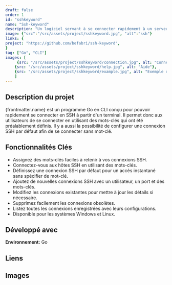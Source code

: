 ```yaml
---
draft: false
order: 1
id: "sshkeyword"
name: "Ssh-keyword"
description: "Un logiciel servant à se connecter rapidement à un serveur SSH à l'aide de mots-clés depuis un terminal."
image: {"src":"/src/assets/project/sshkeyword.jpg", "alt":"ssh"}
links: {
project: "https://github.com/befabri/ssh-keyword",
}
tag: ["Go", "CLI"]
images: [
     {src: "/src/assets/project/sshkeyword/connection.jpg", alt: "Connexion à un serveur ssh à l'aide d'un mot-clé"},
    {src: "/src/assets/project/sshkeyword/help.jpg", alt: "Aide"},
    {src: "/src/assets/project/sshkeyword/example.jpg", alt: "Exemple d'utilisation"}
    ]
---
```


## Description du projet

{frontmatter.name} est un programme Go en CLI conçu pour pouvoir rapidement se connecter en SSH à partir d'un terminal.
Il permet donc aux utilisateurs de se connecter en utilisant des mots-clés qui ont été préalablement définis. Il y a aussi la possibilité de configurer une connexion SSH par défaut afin de se connecter sans mot-clé.

## Fonctionnalités Clés

- Assignez des mots-clés faciles à retenir à vos connexions SSH.
- Connectez-vous aux hôtes SSH en utilisant des mots-clés.
- Définissez une connexion SSH par défaut pour un accès instantané sans spécifier de mot-clé.
- Ajoutez de nouvelles connexions SSH avec un utilisateur, un port et des mots-clés.
- Modifiez les connexions existantes pour mettre à jour les détails si nécessaire.
- Supprimez facilement les connexions obsolètes.
- Listez toutes les connexions enregistrées avec leurs configurations.
- Disponible pour les systèmes Windows et Linux.

## Développé avec

**Environnement:** Go

## Liens

<Link href="https://github.com/befabri/ssh-keyword" text="Code source"/>

## Images